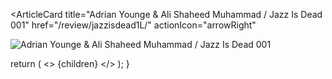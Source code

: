 <ArticleCard
  title="Adrian Younge & Ali Shaheed Muhammad / Jazz Is Dead 001"
  href="/review/jazzisdead1L/"
  actionIcon="arrowRight"
>

![Adrian Younge & Ali Shaheed Muhammad / Jazz Is Dead 001](../../images/cd/jazzisdead1L.jpg) 
</ArticleCard>

  return (
    <>
      {children}
    </>
  );
}